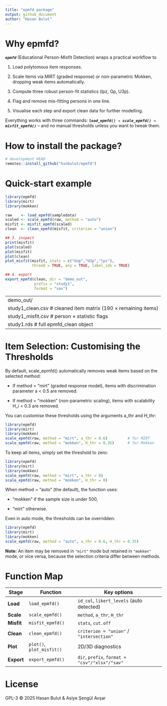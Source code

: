 ```yaml
---
title: "epmfd package"
output: github_document
author: "Hasan Bulut"
---
```


# Why epmfd?

***`epmfd`*** (Educational Person-Misfit Detection) wraps a practical workflow to

1.  Load polytomous item responses.

2.  Scale items via MIRT (graded response) or non-parametric Mokken, dropping weak items automatically.

3.  Compute three robust person-fit statistics (lpz, Gp, U3p).

4.  Flag and remove mis-fitting persons in one line.

5.  Visualise each step and export clean data for further modelling.

Everything works with three commands: ***`load_epmfd() → scale_epmfd() → misfit_epmfd()`*** – and no manual thresholds unless you want to tweak them.

# How to install the package?

```r
# development HEAD
remotes::install_github("hsnbulut/epmfd")
```

# Quick-start example

```r
library(epmfd)
library(mirt)
library(mokken)

raw    <- load_epmfd(sampledata)
scaled <- scale_epmfd(raw, method = "auto")
misfit <- misfit_epmfd(scaled)
clean  <- clean_epmfd(misfit, criterion = "union")

## 3. inspect
print(misfit)
plot(scaled)
plot(misfit)
plot(clean)
plot_misfit(misfit, stats = c("Gnp","U3p","lpz"),
            threeD = TRUE, any = TRUE, label_ids = TRUE)

## 4. export
export_epmfd(clean, dir = "demo_out", 
             prefix = "study1", 
             format = "sav")

```

---
demo_out/
  study1_clean.csv    # cleaned item matrix (190 × remaining items)
  study1_misfit.csv   # person × statistic flags
  study1.rds          # full epmfd_clean object
---

# Item Selection: Customising the Thresholds

By default, scale_epmfd() automatically removes weak items based on the selected method:

-   If method = "mirt" (graded response model), items with discrimination parameter a \< 0.5 are removed.

-   If method = "mokken" (non-parametric scaling), items with scalability H_i \< 0.3 are removed.

You can customise these thresholds using the arguments a_thr and H_thr:

```r
library(epmfd)
library(mirt)
library(mokken)
scale_epmfd(raw, method = "mirt", a_thr = 0.6)         # for MIRT
scale_epmfd(raw, method = "mokken", H_thr = 0.35)      # for Mokken
```

To keep all items, simply set the threshold to zero:

```r
library(epmfd)
library(mirt)
library(mokken)
scale_epmfd(raw, method = "mirt", a_thr = 0)
scale_epmfd(raw, method = "mokken", H_thr = 0)
```

When method = "auto" (the default), the function uses:

-   "mokken" if the sample size is under 500,

-   "mirt" otherwise.

Even in auto mode, the thresholds can be overridden:

```r
library(epmfd)
library(mirt)
library(mokken)
scale_epmfd(raw, method = "auto", a_thr = 0.6, H_thr = 0.35)
```

**Note:** An item may be removed in `"mirt"` mode but retained in `"mokken"` mode, or vice versa, because the selection criteria differ between methods.

# Function Map

| Stage      | Function                  | Key options                                    |
|------------|---------------------------|------------------------------------------------|
| **Load**   | `load_epmfd()`            | `id_col`, `likert_levels` (auto detected)      |
| **Scale**  | `scale_epmfd()`           | `method`, `a_thr`, `H_thr`                     |
| **Misfit** | `misfit_epmfd()`          | `stats`, `cut.off`                             |
| **Clean**  | `clean_epmfd()`           | `criterion = "union"` / `"intersection"`       |
| **Plot**   | `plot()`, `plot_misfit()` | 2D/3D diagnostics                              |
| **Export** | `export_epmfd()`          | `dir`, `prefix`, `format = "csv"/"xlsx"/"sav"` |

# License

GPL-3 © 2025 Hasan Bulut & Asiye Şengül Avşar
